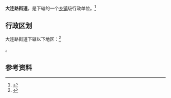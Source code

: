 {{中国乡级行政区|52/03/03/003/000}}

'''大连路街道'''，是{{PRC admin/fullname|52/03/03/003/000|3}}下辖的一个[[乡镇|乡镇]]级行政单位。<ref>{{PRC admin/ref sgc|{{PRC admin/parent|52/03/03/003/000}}}}</ref>

== 行政区划 ==

大连路街道下辖以下地区：<ref>{{PRC admin/ref sgc|52/03/03/003/000}}</ref>

{{PRC admin/children|52/03/03/003/000}}。

== 参考资料 ==

{{reflist}}

{{行政区划小作品}}
{{PRC admin/navcat|52/03/03/003/000}}